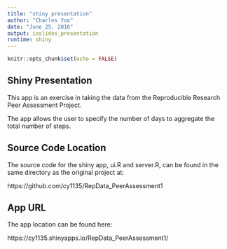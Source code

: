 ```yaml
---
title: "shiny presentation"
author: "Charles Yoo"
date: "June 25, 2016"
output: ioslides_presentation
runtime: shiny
---
```


```r
knitr::opts_chunk$set(echo = FALSE)
```

## Shiny Presentation

This app is an exercise in taking the data from the Reproducible Research Peer Assessment Project.  

The app allows the user to specify the number of days to aggregate the total number of steps.  

## Source Code Location

The source code for the shiny app, ui.R and server.R, can be found in the same directory as the original project at:

https://github.com/cy1135/RepData_PeerAssessment1

## App URL

The app location can be found here:

https://cy1135.shinyapps.io/RepData_PeerAssessment1/

